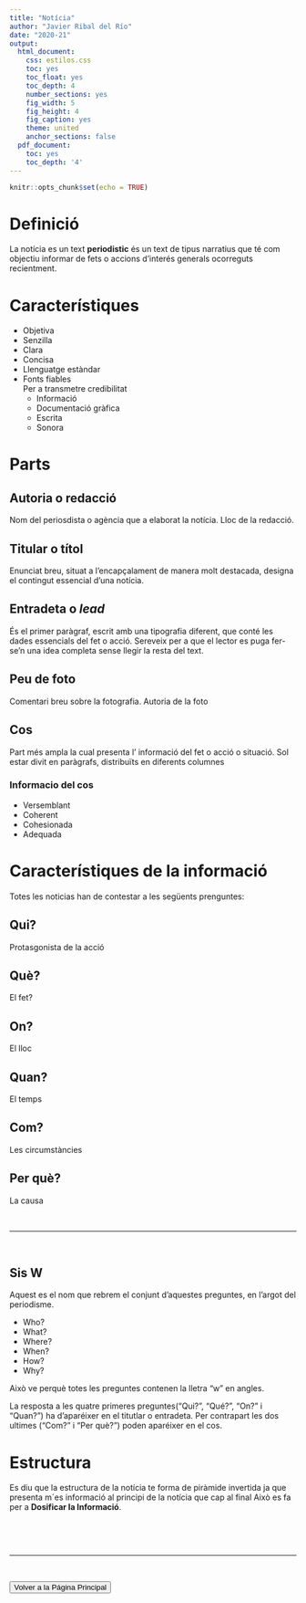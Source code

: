```yaml
---
title: "Notícia"
author: "Javier Ribal del Río"
date: "2020-21"
output:
  html_document:
    css: estilos.css
    toc: yes
    toc_float: yes
    toc_depth: 4
    number_sections: yes
    fig_width: 5
    fig_height: 4
    fig_caption: yes
    theme: united
    anchor_sections: false
  pdf_document:
    toc: yes
    toc_depth: '4'
---
```

<!--Necesario-->
```r
knitr::opts_chunk$set(echo = TRUE)
```

# Definició
La notícia es un text **periodistic** és un text de tipus narratius que té com objectiu informar de fets o accions d'interés generals ocorreguts recientment.

# Característiques
- Objetiva
- Senzilla
- Clara
- Concisa
- Llenguatge estàndar
- Fonts fiables<br>
Per a transmetre credibilitat
  - Informació
  - Documentació gràfica
  - Escrita
  - Sonora
  
# Parts
  
## Autoria o redacció

Nom del periosdista o agència que a elaborat la notícia. Lloc de la redacció.

## Titular o títol

Enunciat breu, situat a l'encapçalament de manera molt destacada, designa el contingut essencial d'una notícia.

## Entradeta o *lead*
És el primer paràgraf, escrit amb una tipografia diferent, que conté les dades essencials del fet o acció. Sereveix per a que el lector es puga fer-se'n una idea completa sense llegir la resta del text.

## Peu de foto

Comentari breu sobre la fotografia. Autoria de la foto

## Cos

Part més ampla la cual presenta l' informació del fet o acció o situació. Sol estar divit en paràgrafs, distribuïts en diferents columnes

### Informacio del cos

- Versemblant
- Coherent
- Cohesionada
- Adequada

# Característiques de la informació

Totes les noticias han de contestar a les següents prenguntes:

## Qui?

Protasgonista de la acció

## Què?

El fet?

## On?

El lloc

## Quan?

El temps

## Com?

Les circumstàncies

## Per què?

La causa

<br>
<hr>
<br>

## Sis W

Aquest es el nom que rebrem el conjunt d'aquestes preguntes, en l'argot del periodisme. 

- Who?
- What?
- Where?
- When?
- How?
- Why?

<div class="peque">
Això ve perquè totes les preguntes contenen la lletra "w" en angles.</div>



La resposta a les quatre primeres preguntes("Qui?", "Qué?", "On?" i "Quan?") ha d'aparéixer en el titutlar o entradeta. Per contrapart les dos ultimes ("Com?" i "Per què?") poden aparéixer en el cos.

# Estructura

Es diu que la estructura de la notícia te forma de piràmide invertida ja que presenta m´es informació al principi de la notícia que cap al final Això es fa per a **Dosificar la Informació**.

<br>

<br>

<hr>

<br>
<div class="Tablon_Botones">
<a href="/index.html"><button class="boton">Volver a la Página Principal</button></a>

</div>





